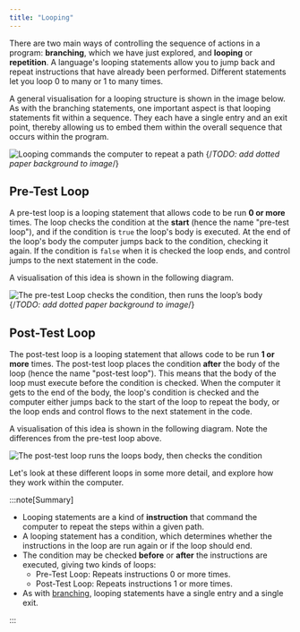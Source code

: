 ```yaml
---
title: "Looping"
---
```


<div class="not-content">
  <YouTube id="GlnX27vD5pw" params="fs=1&modestbranding=1&rel=0"/>
</div>

There are two main ways of controlling the sequence of actions in a program: **branching**, which we have just explored, and **looping** or **repetition**. A language's looping statements allow you to jump back and repeat instructions that have already been performed. Different statements let you loop 0 to many or 1 to many times.

A general visualisation for a looping structure is shown in the image below.
As with the branching statements, one important aspect is that looping statements fit within a sequence. They each have a single entry and an exit point, thereby allowing us to embed them within the overall sequence that occurs within the program.

![Looping commands the computer to repeat a path](./images/looping.png "Looping commands the computer to repeat a path")
{/*TODO: add dotted paper background to image*/}

## Pre-Test Loop

A pre-test loop is a looping statement that allows code to be run **0 or more** times. The loop checks the condition at the **start** (hence the name "pre-test loop"), and if the condition is `true` the loop's body is executed. At the end of the loop's body the computer jumps back to the condition, checking it again. If the condition is `false` when it is checked the loop ends, and control jumps to the next statement in the code.

A visualisation of this idea is shown in the following diagram.

![The pre-test Loop checks the condition, then runs the loop’s body](./images/loop-pre-test.png "The Pre-Test Loop checks the condition, then runs the loop’s body")
{/*TODO: add dotted paper background to image*/}

## Post-Test Loop

The post-test loop is a looping statement that allows code to be run **1 or more** times. The post-test loop places the condition **after** the body of the loop (hence the name "post-test loop"). This means that the body of the loop must execute before the condition is checked. When the computer it gets to the end of the body, the loop's condition is checked and the computer either jumps back to the start of the loop to repeat the body, or the loop ends and control flows to the next statement in the code.

A visualisation of this idea is shown in the following diagram.
Note the differences from the pre-test loop above.

![The post-test loop runs the loops body, then checks the condition](./images/loop-post-test.png "The Post-Test Loop runs the loops body, then checks the condition")

Let's look at these different loops in some more detail, and explore how they work within the computer.

:::note[Summary]

- Looping statements are a kind of **instruction** that command the computer to repeat the steps within a given path.
- A looping statement has a condition, which determines whether the instructions in the loop are run again or if the loop should end.
- The condition may be checked **before** or **after** the instructions are executed, giving two kinds of loops:
  - Pre-Test Loop: Repeats instructions 0 or more times.
  - Post-Test Loop: Repeats instructions 1 or more times.
- As with [branching](/book/part-1-instructions/3-control-flow/2-trailside/03-0-branching), looping statements have a single entry and a single exit.

:::
